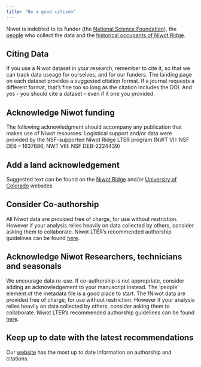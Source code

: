 ```yaml
---
title: "Be a good citizen"
---
```


Niwot is indebted to its funder (the [National Science Foundation](https://www.nsf.gov/)), the [people](https://nwt.lternet.edu/our-team) who collect the data and the [historical occupants of Niwot Ridge](https://www.colorado.edu/about/land-acknowledgment).

## Citing Data

If you use a Niwot dataset in your research, remember to cite it, so that we can track data useage for ourselves, and for our funders. The landing page on each dataset provides a suggested citation format. If a journal requests a different format, that's fine too so long as the citation includes the DOI. And yes - you should cite a dataset – even if it one you provided.

## Acknowledge Niwot funding

The following acknowledgment should accompany any publication that makes use of Niwot resources: Logistical support and/or data were provided by the NSF-supported Niwot Ridge LTER program (NWT VII: NSF DEB – 1637686, NWT VIII: NSF DEB-2224439)

## Add a land acknowledgement

Suggested text can be found on the [Niwot Ridge](https://nwt.lternet.edu/guidelines-for-researchers) and/or [University of Colorado](https://www.colorado.edu/about/land-acknowledgment) websites

## Consider Co-authorship

All Niwot data are provided free of charge, for use without restriction. However if your analysis relies heavily on data collected by others, consider asking them to collaborate. Niwot LTER's recommended authorship guidelines can be found [here](https://static1.squarespace.com/static/5c4f6792ec4eb7c7c4186cc0/t/60707d88b8fd40612c9b2501/1617984904972/NWT+LTER+Authorship+Guideline+Spring+2021.pdf).

## Acknowledge Niwot Researchers, technicians and seasonals

We encourage data re-use. If co-authorship is not appropriate, consider adding an acknowledgement to your manuscript instead. The 'people' element of the metadata file is a good place to start. The fNiwot data are provided free of charge, for use without restriction. However if your analysis relies heavily on data collected by others, consider asking them to collaborate. Niwot LTER's recommended authorship guidelines can be found [here](https://static1.squarespace.com/static/5c4f6792ec4eb7c7c4186cc0/t/60707d88b8fd40612c9b2501/1617984904972/NWT+LTER+Authorship+Guideline+Spring+2021.pdf).

## Keep up to date with the latest recommendations

Our [website](https://nwt.lternet.edu/guidelines-for-researchers) has the most up to date information on authorship and citations.
